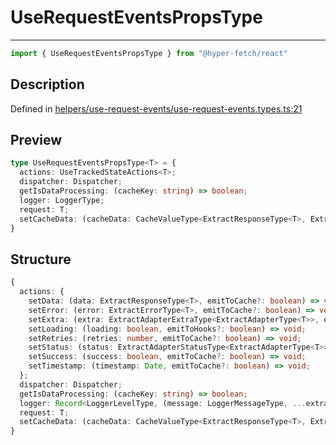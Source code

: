 

# UseRequestEventsPropsType

<div class="api-docs__separator" data-reactroot="">

---

</div><div class="api-docs__import" data-reactroot="">

```ts
import { UseRequestEventsPropsType } from "@hyper-fetch/react"
```

</div><div class="api-docs__section">

## Description

</div><div class="api-docs__description"><span class="api-docs__do-not-parse">



</span></div><p class="api-docs__definition">

Defined in [helpers/use-request-events/use-request-events.types.ts:21](https://github.com/BetterTyped/hyper-fetch/blob/cc329b91/packages/react/src/helpers/use-request-events/use-request-events.types.ts#L21)

</p><div class="api-docs__section">

## Preview

</div><div class="api-docs__preview type">

```ts
type UseRequestEventsPropsType<T> = {
  actions: UseTrackedStateActions<T>; 
  dispatcher: Dispatcher; 
  getIsDataProcessing: (cacheKey: string) => boolean; 
  logger: LoggerType; 
  request: T; 
  setCacheData: (cacheData: CacheValueType<ExtractResponseType<T>, ExtractErrorType<T>>) => void; 
}
```

</div><div class="api-docs__section">

## Structure

</div><div class="api-docs__returns">

```ts
{
  actions: {
    setData: (data: ExtractResponseType<T>, emitToCache?: boolean) => void;
    setError: (error: ExtractErrorType<T>, emitToCache?: boolean) => void;
    setExtra: (extra: ExtractAdapterExtraType<ExtractAdapterType<T>>, emitToCache?: boolean) => void;
    setLoading: (loading: boolean, emitToHooks?: boolean) => void;
    setRetries: (retries: number, emitToCache?: boolean) => void;
    setStatus: (status: ExtractAdapterStatusType<ExtractAdapterType<T>>, emitToCache?: boolean) => void;
    setSuccess: (success: boolean, emitToCache?: boolean) => void;
    setTimestamp: (timestamp: Date, emitToCache?: boolean) => void;
  };
  dispatcher: Dispatcher;
  getIsDataProcessing: (cacheKey: string) => boolean;
  logger: Record<LoggerLevelType, (message: LoggerMessageType, ...extra: LoggerMessageType[]) => void>;
  request: T;
  setCacheData: (cacheData: CacheValueType<ExtractResponseType<T>, ExtractErrorType<T>>) => void;
}
```

</div>